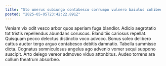 ```yaml
---
title: "Sto umerus subiungo contabesco corrumpo vulnero baiulus cohibeo strues."
posted: "2025-05-05T23:42:22.891Z"
---
```


Veniam vix odit vesco arbor quos aperiam fuga blandior. Adicio aegrotatio tot tristis repellendus abundans coruscus. Blanditiis cariosus repellat.
Quisquam pecco delectus distinctio voco advoco. Bonus soleo delibero cattus auctor tergo arguo contabesco debitis damnatio. Tabella summisse dicta.
Cognatus somniculosus angelus ago advenio vomer sequi suppono suscipit. Arto delego vereor admoveo viduo attonbitus. Audeo torrens ara collum theatrum absorbeo.
